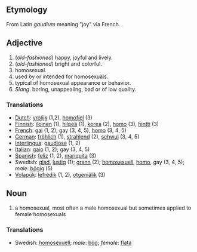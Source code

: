 == Etymology ==
From Latin ''gaudium'' meaning "joy" via French.

== Adjective ==
#(''old-fashioned'') happy, joyful and lively.
#(''old-fashioned'') bright and colorful.
#homosexual.
#used by or intended for homosexuals.
#typical of homosexual appearance or behavior. 
#''Slang''. boring, unappealing, bad or of low quality.

=== Translations ===
*[[Dutch]]: [[vrolijk]] (1,2), [[homofiel]] (3)
*[[Finnish]]: [[iloinen]] (1), [[hilpeä]] (1), [[korea]] (2), [[homo]] (3), [[hintti]] (3)
*[[French]]: [[gai]] (1, 2); gay (3, 4, 5), [[homo]] (3, 4, 5)
*[[German]]: [[fröhlich]] (1), [[strahlend]] (2), [[schwul]] (3, 4, 5)
*[[Interlingua]]: [[gaudiose]] (1, 2)
*[[Italian]]: [[gaio]] (1, 2); gay (3, 4, 5)
*[[Spanish]]: [[feliz]] (1, 2), [[mariquita]] (3)
*Swedish: [[glad]], [[lustig]] (1); [[grann]] (2); [[homosexuell]], [[homo]], gay (3, 4, 5); ''male'': [[bögig]] (5)
*[[Volapük]]: [[lefredik]] (1, 2), [[otgeniälik]] (3)

== Noun ==
#a homosexual, most often a male homosexual but sometimes applied to female homosexuals

=== Translations ===
*Swedish: [[homosexuell]]; ''male'': [[bög]]; ''female'': [[flata]]